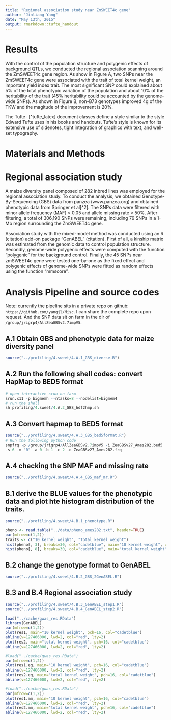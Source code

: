 ```yaml
---
title: "Regional association study near ZmSWEET4c gene"
author: "Jinliang Yang"
date: "May 13th, 2015"
output: rmarkdown::tufte_handout
---
```


# Results
With the control of the population structure and polygenic effects of background QTLs, we conducted the regional association scanning around the ZmSWEET4c gene region. As show in Figure A, two SNPs near the ZmSWEET4c gene were associated with the trait of total kernel weight, an important yield index trait. The most significant SNP could explained about 5% of the total phenotypic variation of the population and about 10% of the heritability of the trait (45% heritability could be accounted by the genome-wide SNPs). As shown in Figure B, non-B73 genotypes improved 4g of the TKW and the magitude of the improvement is 20%. 

The Tufte-\LaTeX\ [^tufte_latex] document classes define a style similar to the style Edward Tufte uses in his books and handouts. Tufte's style is known for its extensive use of sidenotes, tight integration of graphics with text, and well-set typography. 

# Materials and Methods
# Regional association study
A maize diversity panel composed of 282 inbred lines was employed for the regional association study. To conduct the analysis, we obtained Genotype-By-Sequencing (GBS) data from panzea (www.panzea.org) and obtained phenotypic data from Springer et al[^2]. The SNPs data were filtered with minor allele frequency (MAF) > 0.05 and allele missing rate < 50%. After filtering, a total of 306,190 SNPs were remaining, including 79 SNPs in a 1-Mb region surrounding the ZmSWEET4c gene. 

Association study with the mixed-model method was conducted using an R (citation) add-on package "GenABEL" (citation). First of all, a kinship matrix was estimated from the genomic data to control population structure. Secondly, genome-wide polygenic effects were computed with the function "polygenic" for the background control. Finally, the 45 SNPs near zmSWEET4c gene were tested one-by-one as the fixed effect and polygenic effects of genome-wide SNPs were fitted as random effects using the function "mmscore". 


# Analysis Pipeline and source codes

Note: currently the pipeline sits in a private repo on github: `https://github.com/yangjl/Misc`. I can share the complete repo upon request. And the SNP data sit on farm in the dir of `/group/jrigrp4/AllZeaGBSv2.7impV5`.  

## A.1 Obtain GBS and phenotypic data for maize diversity panel
```r
source("../profiling/4.sweet/4.A.1_GBS_diverse.R")
```

## A.2 Run the following shell codes: convert HapMap to BED5 format
```r
# open interactive srun on farm
srun.x11 -p bigmemh --ntasks=8 --nodelist=bigmem4
# run the shell
sh profiling/4.sweet/4.A.2_GBS_hdf2hmp.sh
```
## A.3 Convert hapmap to BED5 format
```r
source("../profiling/4.sweet/4.A.3_GBS_bed5format.R")
# Run the following python code
snpfrq -p /group/jrigrp4/AllZeaGBSv2.7impV5 -i ZeaGBSv27_Ames282.bed5  \\
-s 6 -m "0" -a 0 -b 1 -c 2 -o ZeaGBSv27_Ames282.frq
```
## A.4 checking the SNP MAF and missing rate
```r
source("../profiling/4.sweet/4.A.4_GBS_maf_mr.R")
```
\graphicspath{{../graphs/}}
\begin{figure}
\includegraphics{Figure_ames282_mafmiss.pdf}
\caption{Minor allele frequency (MAF) and missing rate (MR) of the GBS SNPs of the maize diversity panel.}
\label{fig:mfig1}
\end{figure}


## B.1 derive the BLUE values for the phenotypic data and plot hte histogram distribution of the traits.
```r
source("../profiling/4.sweet/4.B.1_phenotype.R")
```
```r
pheno <- read.table("../data/pheno_ames282.txt", header=TRUE)
par(mfrow=c(1,2))
traits <- c("10 kernel weight", "Total kernel weight")
hist(pheno[, 3], breaks=30, col="cadetblue", main="10 kernel weight", xlab="weight (g)")
hist(pheno[, 8], breaks=30, col="cadetblue", main="total kernel weight", xlab="weight (g)")
```

## B.2 change the genotype format to GenABEL
```r
source("../profiling/4.sweet/4.B.2_GBS_2GenABEL.R")
```

## B.3 and B.4 Regional association study
```r
source("../profiling/4.sweet/4.B.3_GenABEL_step1.R")
source("../profiling/4.sweet/4.B.4_GenABEL_step2.R")
```
```r
load("../cache/gwas_res.RData")
library(GenABEL)
par(mfrow=c(1,2))
plot(res1, main="10 kernel weight", pch=16, col="cadetblue")
abline(v=127466000, lwd=2, col="red", lty=2)
plot(res2, main="total kernel weight", pch=16, col="cadetblue")
abline(v=127466000, lwd=2, col="red", lty=2)
```
```r
#load("../cache/gwas_res.RData")
par(mfrow=c(1,2))
plot(res1.eg, main="10 kernel weight", pch=16, col="cadetblue")
abline(v=127466000, lwd=2, col="red", lty=2)
plot(res2.eg, main="total kernel weight", pch=16, col="cadetblue")
abline(v=127466000, lwd=2, col="red", lty=2)
```
```r
#load("../cache/gwas_res.RData")
par(mfrow=c(1,2))
plot(res1.mm, main="10 kernel weight", pch=16, col="cadetblue")
abline(v=127466000, lwd=2, col="red", lty=2)
plot(res2.mm, main="total kernel weight", pch=16, col="cadetblue")
abline(v=127466000, lwd=2, col="red", lty=2)
```









